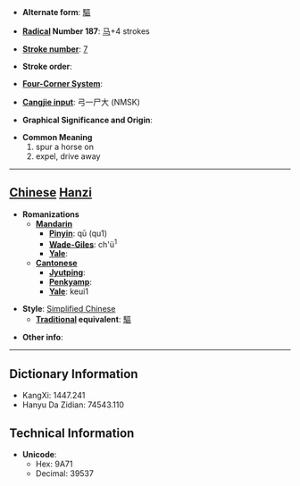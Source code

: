 * '''Alternate form''': [[驅]]

* '''[[Wiktionary:Chinese radical index| Radical]] Number 187''': [[Wiktionary:Chinese radical index 马|马]]+4 strokes

* '''[[Wiktionary:Chinese total strokes index|Stroke number]]''': [[Wiktionary:Chinese total strokes index 7|7]]

* '''Stroke order''': 

* '''[[Wiktionary:Chinese four corner index|Four-Corner System]]''': 

* '''[[Wiktionary:Chinese Cangjie index|Cangjie input]]''': 弓一尸大 (NMSK)

* '''Graphical Significance and Origin''': 

* '''Common Meaning'''
*#spur a horse on
*# expel, drive away


----

== [[Chinese]] [[Hanzi]] ==

* '''Romanizations'''
** '''[[Mandarin]]'''
*** '''[[Pinyin]]''': qū (qu1)
*** '''[[Wade-Giles]]''': ch'ü<sup>1</sup>
*** '''[[Yale]]''': 
** '''[[Cantonese]]'''
*** '''[[Jyutping]]''':
*** '''[[Penkyamp]]''': 
*** '''[[Yale]]''': keui1

* '''Style''': [[Simplified Chinese]] 
** '''[[Traditional Chinese|Traditional]] equivalent''': [[驅]]

* '''Other info''': 

----

== Dictionary Information ==

* KangXi: 1447.241
* Hanyu Da Zidian: 74543.110

== Technical Information ==

* '''Unicode''':
** Hex: 9A71
** Decimal: 39537